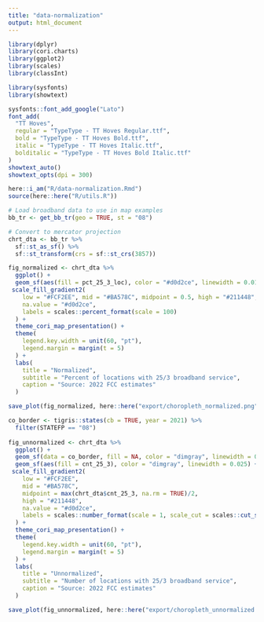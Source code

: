 ```yaml
---
title: "data-normalization"
output: html_document
---
```


```r

library(dplyr)
library(cori.charts)
library(ggplot2)
library(scales)
library(classInt)

library(sysfonts)
library(showtext)

sysfonts::font_add_google("Lato")
font_add(
  "TT Hoves",
  regular = "TypeType - TT Hoves Regular.ttf",
  bold = "TypeType - TT Hoves Bold.ttf",
  italic = "TypeType - TT Hoves Italic.ttf",
  bolditalic = "TypeType - TT Hoves Bold Italic.ttf"
)
showtext_auto()
showtext_opts(dpi = 300)

here::i_am("R/data-normalization.Rmd")
source(here::here("R/utils.R"))

```


```r

# Load broadband data to use in map examples
bb_tr <- get_bb_tr(geo = TRUE, st = "08")

```


```r

# Convert to mercator projection
chrt_dta <- bb_tr %>%
  sf::st_as_sf() %>%
  sf::st_transform(crs = sf::st_crs(3857))

```

```r

fig_normalized <- chrt_dta %>%
  ggplot() +
  geom_sf(aes(fill = pct_25_3_loc), color = "#d0d2ce", linewidth = 0.01) +
 scale_fill_gradient2(
    low = "#FCF2EE", mid = "#BA578C", midpoint = 0.5, high = "#211448", 
    na.value = "#d0d2ce",
    labels = scales::percent_format(scale = 100)
  ) +
  theme_cori_map_presentation() +
  theme(
    legend.key.width = unit(60, "pt"),
    legend.margin = margin(t = 5)
  ) +
  labs(
    title = "Normalized",
    subtitle = "Percent of locations with 25/3 broadband service",
    caption = "Source: 2022 FCC estimates"
  )

save_plot(fig_normalized, here::here("export/choropleth_normalized.png"), chart_height = 8.4)

```


```r

co_border <- tigris::states(cb = TRUE, year = 2021) %>%
  filter(STATEFP == "08")
  
fig_unnormalized <- chrt_dta %>%
  ggplot() +
  geom_sf(data = co_border, fill = NA, color = "dimgray", linewidth = 0.5) +
  geom_sf(aes(fill = cnt_25_3), color = "dimgray", linewidth = 0.025) +
 scale_fill_gradient2(
    low = "#FCF2EE", 
    mid = "#BA578C", 
    midpoint = max(chrt_dta$cnt_25_3, na.rm = TRUE)/2,
    high = "#211448", 
    na.value = "#d0d2ce",
    labels = scales::number_format(scale = 1, scale_cut = scales::cut_short_scale())
  ) +
  theme_cori_map_presentation() +
  theme(
    legend.key.width = unit(60, "pt"),
    legend.margin = margin(t = 5)
  ) +
  labs(
    title = "Unnormalized",
    subtitle = "Number of locations with 25/3 broadband service",
    caption = "Source: 2022 FCC estimates"
  )

save_plot(fig_unnormalized, here::here("export/choropleth_unnormalized.png"), chart_height = 8.4)

```
